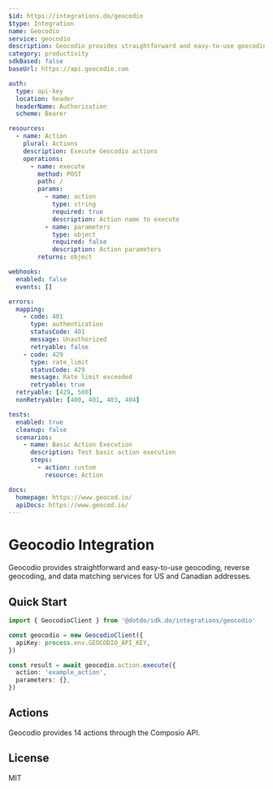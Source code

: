 ```yaml
---
$id: https://integrations.do/geocodio
$type: Integration
name: Geocodio
service: geocodio
description: Geocodio provides straightforward and easy-to-use geocoding, reverse geocoding, and data matching services for US and Canadian addresses.
category: productivity
sdkBased: false
baseUrl: https://api.geocodio.com

auth:
  type: api-key
  location: header
  headerName: Authorization
  scheme: Bearer

resources:
  - name: Action
    plural: Actions
    description: Execute Geocodio actions
    operations:
      - name: execute
        method: POST
        path: /
        params:
          - name: action
            type: string
            required: true
            description: Action name to execute
          - name: parameters
            type: object
            required: false
            description: Action parameters
        returns: object

webhooks:
  enabled: false
  events: []

errors:
  mapping:
    - code: 401
      type: authentication
      statusCode: 401
      message: Unauthorized
      retryable: false
    - code: 429
      type: rate_limit
      statusCode: 429
      message: Rate limit exceeded
      retryable: true
  retryable: [429, 500]
  nonRetryable: [400, 401, 403, 404]

tests:
  enabled: true
  cleanup: false
  scenarios:
    - name: Basic Action Execution
      description: Test basic action execution
      steps:
        - action: custom
          resource: Action

docs:
  homepage: https://www.geocod.io/
  apiDocs: https://www.geocod.io/
---
```


# Geocodio Integration

Geocodio provides straightforward and easy-to-use geocoding, reverse geocoding, and data matching services for US and Canadian addresses.

## Quick Start

```typescript
import { GeocodioClient } from '@dotdo/sdk.do/integrations/geocodio'

const geocodio = new GeocodioClient({
  apiKey: process.env.GEOCODIO_API_KEY,
})

const result = await geocodio.action.execute({
  action: 'example_action',
  parameters: {},
})
```

## Actions

Geocodio provides 14 actions through the Composio API.

## License

MIT
